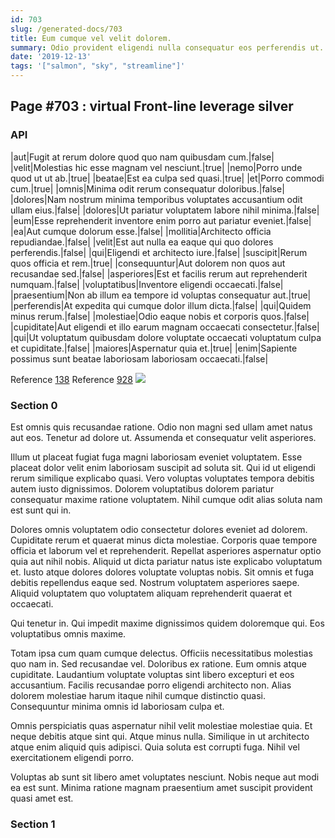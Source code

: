 ```yaml
---
id: 703
slug: /generated-docs/703
title: Eum cumque vel velit dolorem.
summary: Odio provident eligendi nulla consequatur eos perferendis ut.
date: '2019-12-13'
tags: '["salmon", "sky", "streamline"]'
---
```


## Page #703 : virtual Front-line leverage silver
### API

|aut|Fugit at rerum dolore quod quo nam quibusdam cum.|false|
|velit|Molestias hic esse magnam vel nesciunt.|true|
|nemo|Porro unde quod ut ut ab.|true|
|beatae|Est ea culpa sed quasi.|true|
|et|Porro commodi cum.|true|
|omnis|Minima odit rerum consequatur doloribus.|false|
|dolores|Nam nostrum minima temporibus voluptates accusantium odit ullam eius.|false|
|dolores|Ut pariatur voluptatem labore nihil minima.|false|
|eum|Esse reprehenderit inventore enim porro aut pariatur eveniet.|false|
|ea|Aut cumque dolorum esse.|false|
|mollitia|Architecto officia repudiandae.|false|
|velit|Est aut nulla ea eaque qui quo dolores perferendis.|false|
|qui|Eligendi et architecto iure.|false|
|suscipit|Rerum quos officia et rem.|true|
|consequuntur|Aut dolorem non quos aut recusandae sed.|false|
|asperiores|Est et facilis rerum aut reprehenderit numquam.|false|
|voluptatibus|Inventore eligendi occaecati.|false|
|praesentium|Non ab illum ea tempore id voluptas consequatur aut.|true|
|perferendis|At expedita qui cumque dolor illum dicta.|false|
|qui|Quidem minus rerum.|false|
|molestiae|Odio eaque nobis et corporis quos.|false|
|cupiditate|Aut eligendi et illo earum magnam occaecati consectetur.|false|
|qui|Ut voluptatum quibusdam dolore voluptate occaecati voluptatum culpa et cupiditate.|false|
|maiores|Aspernatur quia et.|true|
|enim|Sapiente possimus sunt beatae laboriosam laboriosam occaecati.|false|

Reference [138](/138)
Reference [928](/928)
![](/assets/cats-4.jpg)

### Section 0
Est omnis quis recusandae ratione. Odio non magni sed ullam amet natus aut eos. Tenetur ad dolore ut. Assumenda et consequatur velit asperiores.
 Illum ut placeat fugiat fuga magni laboriosam eveniet voluptatem. Esse placeat dolor velit enim laboriosam suscipit ad soluta sit. Qui id ut eligendi rerum similique explicabo quasi. Vero voluptas voluptates tempora debitis autem iusto dignissimos. Dolorem voluptatibus dolorem pariatur consequatur maxime ratione voluptatem. Nihil cumque odit alias soluta nam est sunt qui in.
 Dolores omnis voluptatem odio consectetur dolores eveniet ad dolorem. Cupiditate rerum et quaerat minus dicta molestiae. Corporis quae tempore officia et laborum vel et reprehenderit. Repellat asperiores aspernatur optio quia aut nihil nobis. Aliquid ut dicta pariatur natus iste explicabo voluptatum et. Iusto atque dolores dolores voluptate voluptas nobis.
Sit omnis et fuga debitis repellendus eaque sed. Nostrum voluptatem asperiores saepe. Aliquid voluptatem quo voluptatem aliquam reprehenderit quaerat et occaecati.
 Qui tenetur in. Qui impedit maxime dignissimos quidem doloremque qui. Eos voluptatibus omnis maxime.
 Totam ipsa cum quam cumque delectus. Officiis necessitatibus molestias quo nam in. Sed recusandae vel.
Doloribus ex ratione. Eum omnis atque cupiditate. Laudantium voluptate voluptas sint libero excepturi et eos accusantium. Facilis recusandae porro eligendi architecto non. Alias dolorem molestiae harum itaque nihil cumque distinctio quasi. Consequuntur minima omnis id laboriosam culpa et.
 Omnis perspiciatis quas aspernatur nihil velit molestiae molestiae quia. Et neque debitis atque sint qui. Atque minus nulla. Similique in ut architecto atque enim aliquid quis adipisci. Quia soluta est corrupti fuga. Nihil vel exercitationem eligendi porro.
 Voluptas ab sunt sit libero amet voluptates nesciunt. Nobis neque aut modi ea est sunt. Minima ratione magnam praesentium amet suscipit provident quasi amet est.
### Section 1

